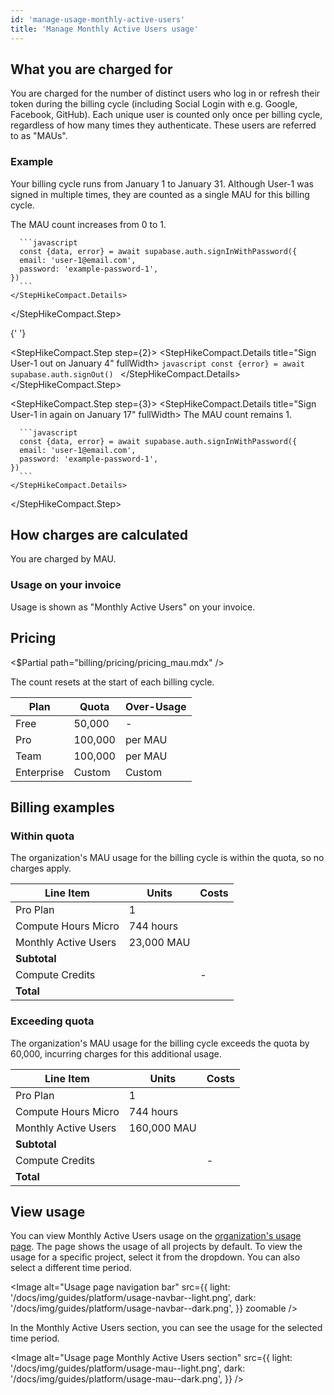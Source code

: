 ```yaml
---
id: 'manage-usage-monthly-active-users'
title: 'Manage Monthly Active Users usage'
---
```


## What you are charged for

You are charged for the number of distinct users who log in or refresh their token during the billing cycle (including Social Login with e.g. Google, Facebook, GitHub). Each unique user is counted only once per billing cycle, regardless of how many times they authenticate. These users are referred to as "MAUs".

### Example

Your billing cycle runs from January 1 to January 31. Although User-1 was signed in multiple times, they are counted as a single MAU for this billing cycle.

<StepHikeCompact>
  <StepHikeCompact.Step step={1}>
    <StepHikeCompact.Details title="Sign User-1 in on January 3" fullWidth>
      The MAU count increases from 0 to 1.

      ```javascript
      const {data, error} = await supabase.auth.signInWithPassword({
      email: 'user-1@email.com',
      password: 'example-password-1',
    })
      ```
    </StepHikeCompact.Details>

  </StepHikeCompact.Step>

{' '}

<StepHikeCompact.Step step={2}>
  <StepHikeCompact.Details title="Sign User-1 out on January 4" fullWidth>
    ```javascript const {error} = await supabase.auth.signOut() ```
  </StepHikeCompact.Details>
</StepHikeCompact.Step>

  <StepHikeCompact.Step step={3}>
    <StepHikeCompact.Details title="Sign User-1 in again on January 17" fullWidth>
      The MAU count remains 1.

      ```javascript
      const {data, error} = await supabase.auth.signInWithPassword({
      email: 'user-1@email.com',
      password: 'example-password-1',
    })
      ```
    </StepHikeCompact.Details>

  </StepHikeCompact.Step>
</StepHikeCompact>

## How charges are calculated

You are charged by MAU.

### Usage on your invoice

Usage is shown as "Monthly Active Users" on your invoice.

## Pricing

<$Partial path="billing/pricing/pricing_mau.mdx" />

<Admonition type="note">

The count resets at the start of each billing cycle.

</Admonition>

| Plan       | Quota   | Over-Usage                        |
| ---------- | ------- | --------------------------------- |
| Free       | 50,000  | -                                 |
| Pro        | 100,000 | <Price price="0.00325" /> per MAU |
| Team       | 100,000 | <Price price="0.00325" /> per MAU |
| Enterprise | Custom  | Custom                            |

## Billing examples

### Within quota

The organization's MAU usage for the billing cycle is within the quota, so no charges apply.

| Line Item            | Units      | Costs                    |
| -------------------- | ---------- | ------------------------ |
| Pro Plan             | 1          | <Price price="25" />     |
| Compute Hours Micro  | 744 hours  | <Price price="10" />     |
| Monthly Active Users | 23,000 MAU | <Price price="0" />      |
| **Subtotal**         |            | **<Price price="35" />** |
| Compute Credits      |            | -<Price price="10" />    |
| **Total**            |            | **<Price price="25" />** |

### Exceeding quota

The organization's MAU usage for the billing cycle exceeds the quota by 60,000, incurring charges for this additional usage.

| Line Item            | Units       | Costs                     |
| -------------------- | ----------- | ------------------------- |
| Pro Plan             | 1           | <Price price="25" />      |
| Compute Hours Micro  | 744 hours   | <Price price="10" />      |
| Monthly Active Users | 160,000 MAU | <Price price="195" />     |
| **Subtotal**         |             | **<Price price="230" />** |
| Compute Credits      |             | -<Price price="10" />     |
| **Total**            |             | **<Price price="220" />** |

## View usage

You can view Monthly Active Users usage on the [organization's usage page](https://supabase.com/dashboard/org/_/usage). The page shows the usage of all projects by default. To view the usage for a specific project, select it from the dropdown. You can also select a different time period.

<Image
  alt="Usage page navigation bar"
  src={{
    light: '/docs/img/guides/platform/usage-navbar--light.png',
    dark: '/docs/img/guides/platform/usage-navbar--dark.png',
  }}
  zoomable
/>

In the Monthly Active Users section, you can see the usage for the selected time period.

<Image
  alt="Usage page Monthly Active Users section"
  src={{
    light: '/docs/img/guides/platform/usage-mau--light.png',
    dark: '/docs/img/guides/platform/usage-mau--dark.png',
  }}
/>
